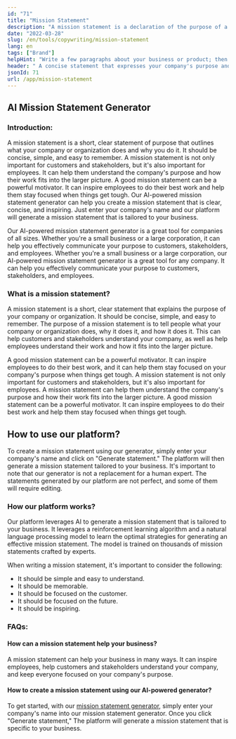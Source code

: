 ```yaml
---
id: "71"
title: "Mission Statement"
description: "A mission statement is a declaration of the purpose of a company or organization. It is a statement of the organization's core values and beliefs, and its overall goal or purpose."
date: "2022-03-28"
slug: /en/tools/copywriting/mission-statement
lang: en
tags: ["Brand"]
helpHint: "Write a few paragraphs about your business or product; then we'll create a mission statement for it."
header: " A concise statement that expresses your company's purpose and values."
jsonId: 71
url: /app/mission-statement
---
```


## AI Mission Statement Generator

### Introduction:

A mission statement is a short, clear statement of purpose that outlines what your company or organization does and why you do it. It should be concise, simple, and easy to remember. A mission statement is not only important for customers and stakeholders, but it's also important for employees. It can help them understand the company's purpose and how their work fits into the larger picture. A good mission statement can be a powerful motivator. It can inspire employees to do their best work and help them stay focused when things get tough.
Our AI-powered mission statement generator can help you create a mission statement that is clear, concise, and inspiring. Just enter your company's name and our platform will generate a mission statement that is tailored to your business.

Our AI-powered mission statement generator is a great tool for companies of all sizes. Whether you're a small business or a large corporation, it can help you effectively communicate your purpose to customers, stakeholders, and employees.
Whether you're a small business or a large corporation, our AI-powered mission statement generator is a great tool for any company. It can help you effectively communicate your purpose to customers, stakeholders, and employees.

### What is a mission statement?

A mission statement is a short, clear statement that explains the purpose of your company or organization. It should be concise, simple, and easy to remember.
The purpose of a mission statement is to tell people what your company or organization does, why it does it, and how it does it. This can help customers and stakeholders understand your company, as well as help employees understand their work and how it fits into the larger picture.

A good mission statement can be a powerful motivator. It can inspire employees to do their best work, and it can help them stay focused on your company's purpose when things get tough. A mission statement is not only important for customers and stakeholders, but it's also important for employees. A mission statement can help them understand the company's purpose and how their work fits into the larger picture. A good mission statement can be a powerful motivator. It can inspire employees to do their best work and help them stay focused when things get tough.

## How to use our platform?

To create a mission statement using our generator, simply enter your company's name and click on "Generate statement." The platform will then generate a mission statement tailored to your business.
It's important to note that our generator is not a replacement for a human expert. The statements generated by our platform are not perfect, and some of them will require editing.

### How our platform works?

Our platform leverages AI to generate a mission statement that is tailored to your business. It leverages a reinforcement learning algorithm and a natural language processing model to learn the optimal strategies for generating an effective mission statement. The model is trained on thousands of mission statements crafted by experts.

When writing a mission statement, it's important to consider the following:

- It should be simple and easy to understand.
- It should be memorable.
- It should be focused on the customer.
- It should be focused on the future.
- It should be inspiring.

### FAQs:

#### How can a mission statement help your business?

A mission statement can help your business in many ways. It can inspire employees, help customers and stakeholders understand your company, and keep everyone focused on your company's purpose.

#### How to create a mission statement using our AI-powered generator?

To get started, with our [mission statement generator](/app/mission-statement), simply enter your company's name into our mission statement generator. Once you click "Generate statement," The platform will generate a mission statement that is specific to your business.
